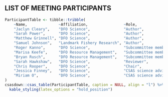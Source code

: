 ## LIST OF MEETING PARTICIPANTS {-}

```r
ParticipantTable <- tibble::tribble( 
    ~Name,              ~Affiliation,                ~Role,
    "Jaclyn Cleary",    "DFO Science",               "Author",
    "Sarah Power",      "DFO Science",               "Author",   
    "Matthew Grinnell", "DFO Science",               "Author",       
    "Samuel Johnson",   "Landmark Fishery Research", "Author",
    "Roger Kanno",      "DFO Science",               "Subcommittee member",
    "Marisa Keefe",     "DFO Resource Management",   "Subcommittee member",
    "Bryan Rusch",      "DFO Resource Management",   "Subcommittee member",
    "Sarah Hawkshaw",   "DFO Science",               "Reviewer",
    "Chris Rooper",     "DFO Science",               "Chair",    
    "Jessica Finney",   "DFO Science",               "CSAS science advisor",    
    "Miriam O",         "DFO Science",               "CSAS science advisor"
)
csasdown::csas_table(ParticipantTable, caption = NULL, align = "l") %>%
  kable_styling(latex_options = "hold_position")
```

\clearpage